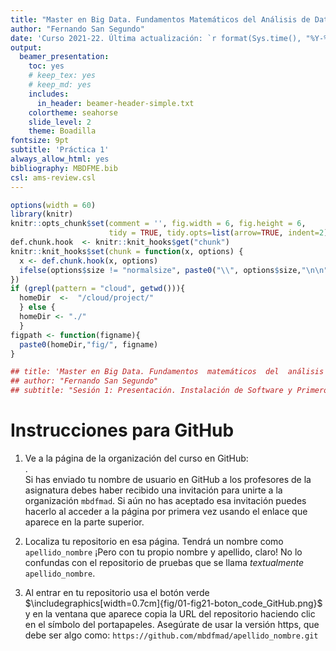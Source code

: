 ```yaml
---
title: "Master en Big Data. Fundamentos Matemáticos del Análisis de Datos (FMAD)."
author: "Fernando San Segundo"
date: 'Curso 2021-22. Última actualización: `r format(Sys.time(), "%Y-%m-%d")`'
output:
  beamer_presentation: 
    toc: yes
    # keep_tex: yes
    # keep_md: yes
    includes:
      in_header: beamer-header-simple.txt
    colortheme: seahorse
    slide_level: 2
    theme: Boadilla
fontsize: 9pt
subtitle: 'Práctica 1'
always_allow_html: yes
bibliography: MBDFME.bib
csl: ams-review.csl
---
```



```r
options(width = 60)
library(knitr)
knitr::opts_chunk$set(comment = '', fig.width = 6, fig.height = 6,
                      tidy = TRUE, tidy.opts=list(arrow=TRUE, indent=2))
def.chunk.hook  <- knitr::knit_hooks$get("chunk")
knitr::knit_hooks$set(chunk = function(x, options) {
  x <- def.chunk.hook(x, options)
  ifelse(options$size != "normalsize", paste0("\\", options$size,"\n\n", x, "\n\n \\normalsize"), x)
})
if (grepl(pattern = "cloud", getwd())){
  homeDir  <-  "/cloud/project/"
  } else {
  homeDir <- "./"
  }
figpath <- function(figname){
  paste0(homeDir,"fig/", figname)
} 
```

```r
## title: 'Master en Big Data. Fundamentos  matemáticos  del  análisis  de  datos.'
## author: "Fernando San Segundo"
## subtitle: "Sesión 1: Presentación. Instalación de Software y Primeros Pasos"
```


# Instrucciones para GitHub

1. Ve a la página de la organización del curso en GitHub:  
\link{https://github.com/mbdfmad}{https://github.com/mbdfmad}.  
Si has enviado tu nombre de usuario en GitHub a los profesores de la asignatura debes haber recibido una invitación para unirte a la organización `mbdfmad`. Si aún no has aceptado esa invitación puedes hacerlo al acceder a la página por primera vez usando el enlace que aparece en la parte superior.


2. Localiza tu repositorio en esa página. Tendrá un nombre como `apellido_nombre` ¡Pero con tu propio nombre y apellido, claro! No lo confundas con el repositorio de pruebas que se llama *textualmente* `apellido_nombre`.

3. Al entrar en tu repositorio usa el botón verde 
$\includegraphics[width=0.7cm]{fig/01-fig21-boton_code_GitHub.png}$ y en la ventana que aparece copia la URL del repositorio haciendo clic en el símbolo del portapapeles. Asegúrate de usar la versión https, que debe ser algo como:
    ```
    https://github.com/mbdfmad/apellido_nombre.git
    ```



